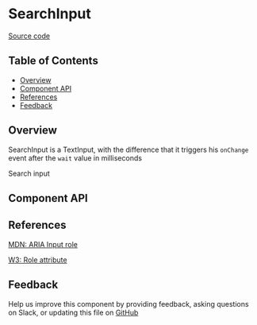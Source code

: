 
# SearchInput

[Source code](https://github.com/leemonade/bubbles/tree/main/packages/components/src/form/SearchInput/SearchInput.js)

## Table of Contents

<!-- START doctoc generated TOC please keep comment here to allow auto update -->
<!-- DON'T EDIT THIS SECTION, INSTEAD RE-RUN doctoc TO UPDATE -->

- [Overview](#overview)
- [Component API](#component-api)
- [References](#references)
- [Feedback](#feedback)

## Overview

SearchInput is a TextInput, with the difference that it triggers his `onChange` event after the `wait` value in milliseconds

<ThemeProvider>
  <SearchInput>Search input</SearchInput>
</ThemeProvider>

## Component API

<Preview>
  <Story id="atoms-form-searchinput--playground" />
</Preview>

<Props of={SearchInput} />

## References

[MDN: ARIA Input role](https://developer.mozilla.org/en-US/docs/Web/Accessibility/ARIA/Roles/input_role)

[W3: Role attribute](https://www.w3.org/WAI/PF/HTML/wiki/RoleAttribute)

## Feedback

Help us improve this component by providing feedback, asking questions on Slack, or updating this file on
[GitHub](https://github.com/leemonade/bubbles/edit/main/packages/components/src/form/SearchInput/SearchInput.mdx)

